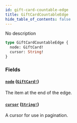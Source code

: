 ```yaml
---
id: gift-card-countable-edge
title: GiftCardCountableEdge
hide_table_of_contents: false
---
```


No description

```graphql
type GiftCardCountableEdge {
  node: GiftCard!
  cursor: String!
}
```

### Fields

#### [`node`](#) ([`GiftCard!`](../../../developer/api-reference/objects/gift-card))

The item at the end of the edge.

#### [`cursor`](#) ([`String!`](../../../developer/api-reference/scalars/string))

A cursor for use in pagination.
